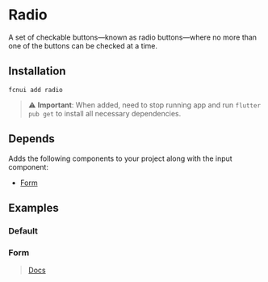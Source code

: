# Radio

A set of checkable buttons—known as radio buttons—where no more than one of the buttons can be checked at a time.

## Installation
```shell
fcnui add radio
```

> :warning: **Important**:
> When added, need to stop running app and run `flutter pub get` to install all necessary dependencies.


## Depends

Adds the following components to your project along with the input component:

- [Form](/docs/components/form)

## Examples


### Default
<DefaultIframe src="https://fcnui-playground.vercel.app/#/radio" height={400}/>

### Form
> [Docs](/docs/components/form)
<DefaultIframe src="https://fcnui-playground.vercel.app/#/radio?variant=form" height={600}/>